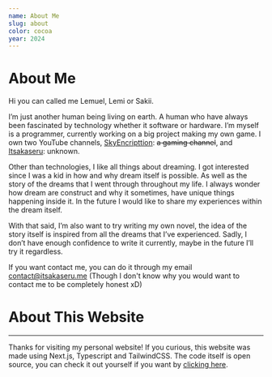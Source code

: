 ```yaml
---
name: About Me
slug: about
color: cocoa
year: 2024
---
```


# About Me
Hi you can called me Lemuel, Lemi or Sakii.

I’m just another human being living on earth. A human who have always been fascinated by technology whether it software or hardware. I’m myself is a programmer, currently working on a big project making my own game. I own two YouTube channels, [SkyEncripttion](https://youtube.com/SkyEncripttion): ~~a gaming channel~~, and [Itsakaseru](https://youtube.com/Itsakaseru): unknown.

Other than technologies, I like all things about dreaming. I got interested since I was a kid in how and why dream itself is possible. As well as the story of the dreams that I went through throughout my life. I always wonder how dream are construct and why it sometimes, have unique things happening inside it. In the future I would like to share my experiences within the dream itself.

With that said, I’m also want to try writing my own novel, the idea of the story itself is inspired from all the dreams that I’ve experienced. Sadly, I don’t have enough confidence to write it currently, maybe in the future I’ll try it regardless.

If you want contact me, you can do it through my email [contact@itsakaseru.me](mailto:contact@itsakaseru.me)
(Though I don't know why you would want to contact me to be completely honest xD)

# About This Website
___
Thanks for visiting my personal website!
If you curious, this website was made using Next.js, Typescript and TailwindCSS.
The code itself is open source, you can check it out yourself if you want by [clicking here](https://github.com/Itsakaseru/itsakaseru-web).